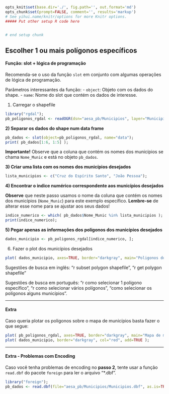 ```r
opts_knit$set(base.dir='./', fig.path='', out.format='md')
opts_chunk$set(prompt=FALSE, comment='', results='markup')
# See yihui.name/knitr/options for more Knitr options.
##### Put other setup R code here


# end setup chunk
```

## Escolher 1 ou mais polígonos específicos

#### Função: slot + lógica de programação

Recomenda-se o uso da função `slot` em conjunto com algumas operações de lógica de programação.

Parâmetros interessantes da função: 
- `object`: Objeto com os dados do shape.
- `name`: Nome do slot que contém os dados de interesse.

1) Carregar o shapefile
```r
library("rgdal");
pb_poligonos_rgdal <- readOGR(dsn="aesa_pb/Municipios", layer="Municipios", verbose=FALSE, stringsAsFactors=FALSE);
```

**2) Separar os dados do shape num data frame**
```r
pb_dados <- slot(object=pb_poligonos_rgdal, name="data");
print( pb_dados[1:6, 1:5] );
```

**Importante!** Observe que a coluna que contém os nomes dos municípios se chama `Nome_Munic` e está no objeto `pb_dados`.

**3) Criar uma lista com os nomes dos municípios desejados**
```r
lista_municipios <- c("Cruz do Espírito Santo", "João Pessoa");
```

**4) Encontrar o indice numérico correspondente aos municípios desejados**

**Observe** que neste passo usamos o nome da coluna que contém os nomes dos municípios (`Nome_Munic`) para este exemplo específico. 
**Lembre-se** de alterar esse nome para se ajustar aos seus dados!

```r
indice_numerico <- which( pb_dados$Nome_Munic %in% lista_municipios );
print(indice_numerico);
```

**5) Pegar apenas as informações dos polígonos dos municípios desejados**
```r
dados_municipio <- pb_poligonos_rgdal[indice_numerico, ];
```

6) Fazer o plot dos municípios desejados
```r
plot( dados_municipio, axes=TRUE, border="darkgray", main="Poligonos dos municipios selecionados" );
```

Sugestões de busca em inglês: "r subset polygon shapefile", "r get polygon shapefile"

Sugestões de busca em português: "r como selecionar 1 polígono específico", "r como selecionar vários polígonos", "como selecionar os polígonos alguns municípios".

***

#### Extra

Caso queria plotar os poligonos sobre o mapa de municípios basta fazer o que segue:
```r
plot( pb_poligonos_rgdal, axes=TRUE, border="darkgray", main="Mapa de municipios do Estado da Paraiba \n com os municipios selecionados em destaque" );
plot( dados_municipio, border="darkgray", col="red", add=TRUE );
```

****

#### Extra - Problemas com Encoding

Caso você tenha problemas de encoding no **passo 2**, tente usar a função `read.dbf` do pacote `foreign` para ler o arquivo "\*.dbf".

```r
library("foreign");
pb_dados <- read.dbf(file="aesa_pb/Municipios/Municipios.dbf", as.is=TRUE);
```
